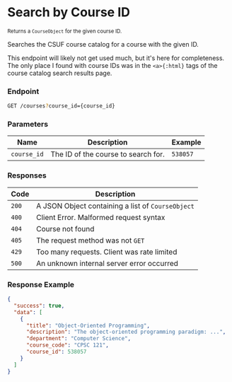 # Search by Course ID

<small>Returns a `CourseObject` for the given course ID.</small>

Searches the CSUF course catalog for a course with the given ID.

This endpoint will likely not get used much, but it's here for completeness.
The only place I found with course IDs was in the `<a>{:html}` tags of the
course catalog search results page.

### Endpoint

```bash
GET /courses?course_id={course_id}
```

### Parameters

| Name        | Description                         | Example  |
| ----------- | ----------------------------------- | -------- |
| `course_id` | The ID of the course to search for. | `538057` |

### Responses

| Code  | Description                                       |
| ----- | ------------------------------------------------- |
| `200` | A JSON Object containing a list of `CourseObject` |
| `400` | Client Error. Malformed request syntax            |
| `404` | Course not found                                  |
| `405` | The request method was not `GET`                  |
| `429` | Too many requests. Client was rate limited        |
| `500` | An unknown internal server error occurred         |

### Response Example

```json filename="GET /courses?course_id=538057"
{
  "success": true,
  "data": [
    {
      "title": "Object-Oriented Programming",
      "description": "The object-oriented programming paradigm: ...",
      "department": "Computer Science",
      "course_code": "CPSC 121",
      "course_id": 538057
    }
  ]
}
```
